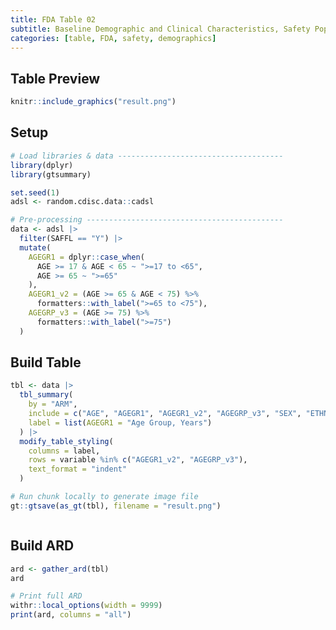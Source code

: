 ```yaml
---
title: FDA Table 02
subtitle: Baseline Demographic and Clinical Characteristics, Safety Population, Pooled Analyses
categories: [table, FDA, safety, demographics]
---
```


::: panel-tabset
## Table Preview

```r
knitr::include_graphics("result.png")
```

## Setup

```r
# Load libraries & data -------------------------------------
library(dplyr)
library(gtsummary)

set.seed(1)
adsl <- random.cdisc.data::cadsl

# Pre-processing --------------------------------------------
data <- adsl |>
  filter(SAFFL == "Y") |>
  mutate(
    AGEGR1 = dplyr::case_when(
      AGE >= 17 & AGE < 65 ~ ">=17 to <65",
      AGE >= 65 ~ ">=65"
    ),
    AGEGR1_v2 = (AGE >= 65 & AGE < 75) %>%
      formatters::with_label(">=65 to <75"),
    AGEGRP_v3 = (AGE >= 75) %>%
      formatters::with_label(">=75")
  )
```

## Build Table

```r
tbl <- data |>
  tbl_summary(
    by = "ARM",
    include = c("AGE", "AGEGR1", "AGEGR1_v2", "AGEGRP_v3", "SEX", "ETHNIC", "RACE", "BMRKR1"),
    label = list(AGEGR1 = "Age Group, Years")
  ) |>
  modify_table_styling(
    columns = label,
    rows = variable %in% c("AGEGR1_v2", "AGEGRP_v3"),
    text_format = "indent"
  )
```

```r
# Run chunk locally to generate image file
gt::gtsave(as_gt(tbl), filename = "result.png")
```

```r
```

## Build ARD

```r
ard <- gather_ard(tbl)
ard
```

```r
# Print full ARD
withr::local_options(width = 9999)
print(ard, columns = "all")
```
:::
